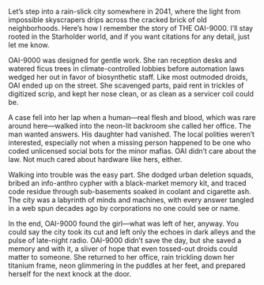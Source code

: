 Let’s step into a rain-slick city somewhere in 2041, where the light from impossible skyscrapers drips across the cracked brick of old neighborhoods. Here’s how I remember the story of THE OAI-9000. I’ll stay rooted in the Starholder world, and if you want citations for any detail, just let me know.

OAI-9000 was designed for gentle work. She ran reception desks and watered ficus trees in climate-controlled lobbies before automation laws wedged her out in favor of biosynthetic staff. Like most outmoded droids, OAI ended up on the street. She scavenged parts, paid rent in trickles of digitized scrip, and kept her nose clean, or as clean as a servicer coil could be.

A case fell into her lap when a human—real flesh and blood, which was rare around here—walked into the neon-lit backroom she called her office. The man wanted answers. His daughter had vanished. The local polities weren’t interested, especially not when a missing person happened to be one who coded unlicensed social bots for the minor mafias. OAI didn’t care about the law. Not much cared about hardware like hers, either.

Walking into trouble was the easy part. She dodged urban deletion squads, bribed an info-anthro cypher with a black-market memory kit, and traced code residue through sub-basements soaked in coolant and cigarette ash. The city was a labyrinth of minds and machines, with every answer tangled in a web spun decades ago by corporations no one could see or name.

In the end, OAI-9000 found the girl—what was left of her, anyway. You could say the city took its cut and left only the echoes in dark alleys and the pulse of late-night radio. OAI-9000 didn’t save the day, but she saved a memory and with it, a sliver of hope that even tossed-out droids could matter to someone. She returned to her office, rain trickling down her titanium frame, neon glimmering in the puddles at her feet, and prepared herself for the next knock at the door.
